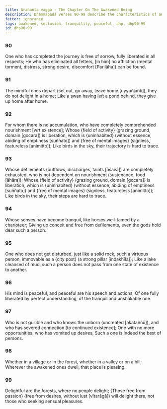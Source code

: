 ```yaml
---
title: Arahanta vagga - The Chapter On The Awakened Being
description: Dhammapada verses 90-99 describe the characteristics of an awakened being, the qualities of a peaceful mind, and what makes a place pleasing.
fetter: ignorance
tags: awakened, seclusion, tranquility, peaceful, dhp, dhp90-99
id: dhp90-99
---
```


### 90

One who has completed the journey is free of sorrow,
fully liberated in all respects;
He who has eliminated all fetters,
[in him] no affliction (mental torment, distress, strong desire, discomfort [Pariḷāha]) can be found.

### 91

The mindful ones depart (set out, go away, leave home [uyyuñjanti]),
they do not delight in a home;
Like a swan having left a pond behind,
they give up home after home.

### 92

For whom there is no accumulation,
who have completely comprehended nourishment [wrt existence];
Whose \{field of activity} (grazing ground, domain [gocara]) is liberation,
which is \{uninhabited} (without essence, abiding of emptiness [suññato]) and \{free of mental images} (signless, featureless [animitto]);
Like birds in the sky,
their trajectory is hard to trace.

### 93

Whose defilements (outflows, discharges, taints [āsavā]) are completely exhausted,
who is not dependent on nourishment (sustenance, food [āhāra]);
Whose \{field of activity} (grazing ground, domain [gocara]) is liberation,
which is \{uninhabited} (without essence, abiding of emptiness [suññato]) and \{free of mental images} (signless, featureless [animitto]);
Like birds in the sky,
their steps are hard to trace.

### 94

Whose senses have become tranquil,
like horses well-tamed by a charioteer;
Giving up conceit and free from defilements,
even the gods hold dear such a person.

### 95

One who does not get disturbed, just like a solid rock,
such a virtuous person, immovable as a \{city post} (a strong pillar [indakhīla]);
Like a lake cleansed of mud,
such a person does not pass from one state of existence to another.

### 96

His mind is peaceful,
and peaceful are his speech and actions;
Of one fully liberated by perfect understanding,
of the tranquil and unshakable one.

### 97

Who is not gullible and who knows the unborn (uncreated [akataññū]),
and who has severed connection [to continued existence];
One with no more opportunities, who has vomited up desires,
Such a one is indeed the best of persons.

### 98

Whether in a village or in the forest,
whether in a valley or on a hill;
Wherever the awakened ones dwell,
that place is pleasing.

### 99

Delightful are the forests,
where no people delight;
\{Those free from passion} (free from desires, without lust [vītarāgā]) will delight there,
not those who seeking sensual pleasures.